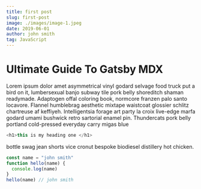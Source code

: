 ```yaml
---
title: first post
slug: first-post
image: ./images/image-1.jpeg
date: 2019-06-01
author: john smith
tag: JavaScript
---
```


# Ultimate Guide To Gatsby MDX

Lorem ipsum dolor amet asymmetrical vinyl godard selvage food truck put a bird on it, lumbersexual banjo subway tile pork belly shoreditch shaman readymade. Adaptogen offal coloring book, normcore franzen palo santo locavore. Flannel humblebrag aesthetic mixtape waistcoat glossier schlitz chartreuse af keffiyeh. Intelligentsia forage art party la croix live-edge marfa godard umami bushwick retro sartorial enamel pin.
Thundercats pork belly portland cold-pressed everyday carry migas blue
```javascript 
<h1>this is my heading one </h1>
```
bottle swag jean shorts vice cronut bespoke biodiesel distillery hot chicken.

<div className="code">

```javascript
const name = "john smith"
function hello(name) {
  console.log(name)
}
hello(name) // john smith
```

</div>
